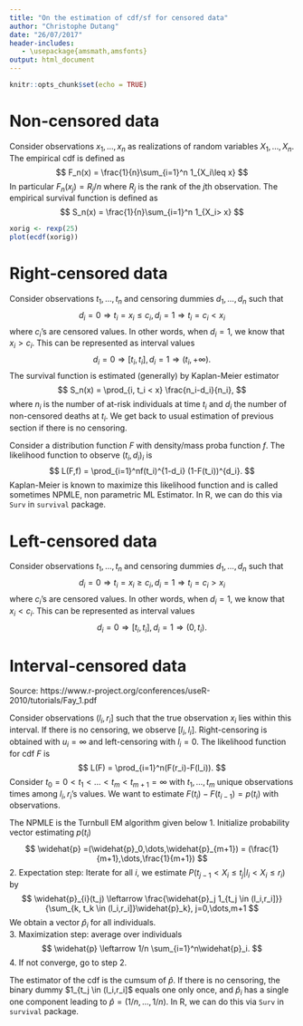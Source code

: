 ```yaml
---
title: "On the estimation of cdf/sf for censored data"
author: "Christophe Dutang"
date: "26/07/2017"
header-includes:
   - \usepackage{amsmath,amsfonts}
output: html_document
---
```


```r
knitr::opts_chunk$set(echo = TRUE)
```

# Non-censored data
Consider observations $x_1,\dots,x_n$ as realizations of random variables $X_1,\dots,X_n$.
The empirical cdf is defined as
$$
F_n(x) = \frac{1}{n}\sum_{i=1}^n 1_{X_i\leq x}
$$
In particular $F_n(x_j)=R_j/n$ where $R_j$ is the rank of the $j$th observation.
The empirical survival function  is defined as
$$
S_n(x) = \frac{1}{n}\sum_{i=1}^n 1_{X_i> x}
$$
```r
xorig <- rexp(25)
plot(ecdf(xorig))
```

# Right-censored data
Consider observations $t_1,\dots,t_n$ and censoring dummies $d_1,\dots,d_n$ such that
$$
d_i=0\Rightarrow t_i = x_i\leq c_i,
d_i=1\Rightarrow t_i = c_i < x_i
$$
where $c_i$'s are censored values. In other words, when $d_i=1$, we know that $x_i>c_i$.
This can be represented as interval values
$$
d_i=0\Rightarrow [t_i,t_i],
d_i=1\Rightarrow (t_i, +\infty).
$$
The survival function is estimated (generally) by Kaplan-Meier estimator
$$
S_n(x) = \prod_{i, t_i < x} \frac{n_i-d_i}{n_i},
$$
where $n_i$ is the number of at-risk individuals at time $t_i$ and $d_i$ 
the number of non-censored deaths at $t_i$.
We get back to usual estimation of previous section if there is no censoring.

Consider a distribution function $F$ with density/mass proba function $f$.
The likelihood function to observe $(t_i,d_i)_i$ is
$$
L(F,f) = \prod_{i=1}^nf(t_i)^{1-d_i} (1-F(t_i))^{d_i}.
$$
Kaplan-Meier is known to maximize this likelihood function and is called
sometimes NPMLE, non parametric ML Estimator.
In R, we can do this via `Surv` in `survival` package.

# Left-censored data
Consider observations $t_1,\dots,t_n$ and censoring dummies $d_1,\dots,d_n$ such that
$$
d_i=0\Rightarrow t_i = x_i\geq c_i,
d_i=1\Rightarrow t_i = c_i > x_i
$$
where $c_i$'s are censored values. In other words, when $d_i=1$, we know that $x_i<c_i$.
This can be represented as interval values
$$
d_i=0\Rightarrow [t_i,t_i],
d_i=1\Rightarrow (0,t_i).
$$


# Interval-censored data

Source: https://www.r-project.org/conferences/useR-2010/tutorials/Fay_1.pdf

Consider observations $(l_i,r_i]$  such that the true observation $x_i$ lies 
within this interval.
If there is no censoring, we observe $[l_i,l_i]$.
Right-censoring is obtained with $u_i=\infty$ and left-censoring with $l_i=0$.
The likelihood function for cdf $F$ is
$$
L(F) = \prod_{i=1}^n(F(r_i)-F(l_i)).
$$
Consider $t_0=0<t_1<\dots<t_m<t_{m+1}=\infty$ with $t_1,\dots,t_m$ unique 
observations times among $l_i,r_i$'s values.
We want to estimate $F(t_i)-F(t_{i-1})=p(t_i)$ with observations.

The NPMLE is the Turnbull EM algorithm given below
1. Initialize probability vector estimating $p(t_i)$
$$
\widehat{p} =(\widehat{p}_0,\dots,\widehat{p}_{m+1}) 
= (\frac{1}{m+1},\dots,\frac{1}{m+1})
$$
2. Expectation step: Iterate for all $i$, we 
estimate $P(t_{j-1}<X_i\leq t_j \vert l_i<X_i\leq r_i)$ by 
$$
\widehat{p}_{i}(t_j) \leftarrow \frac{\widehat{p}_j 1_{t_j \in (l_i,r_i]}}{\sum_{k, t_k \in (l_i,r_i]}\widehat{p}_k}, j=0,\dots,m+1
$$
We obtain a vector $\widehat{p}_i$ for all individuals.  
3. Maximization step: average over individuals
$$
\widehat{p} \leftarrow 1/n \sum_{i=1}^n\widehat{p}_i.
$$
4. If not converge, go to step 2.

The estimator of the cdf is the cumsum of $\widehat p$.
If there is no censoring, the binary dummy $1_{t_j \in (l_i,r_i]$ equals
one only once, and $\widehat{p}_i$ has a single one component leading to 
$\widehat{p}=(1/n,\dots,1/n)$.
In R, we can do this via `Surv` in `survival` package.

